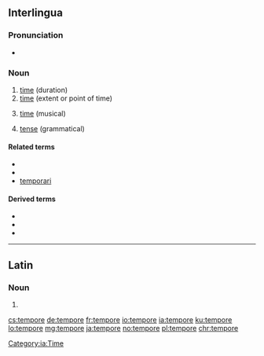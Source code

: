 ==Interlingua==

===Pronunciation===
* {{IPA|/ˈtem.po.re/|lang=ia}}

===Noun===
{{ia-noun}}

# [[time]] (duration)
# [[time]] (extent or point of time)
# {{context|music|lang=ia}} [[time]] (musical)
# {{context|grammar|lang=ia}} [[tense]] (grammatical)

====Related terms====
* {{l|ia|passatempore}}
* {{l|ia|temporal}}
* [[temporari]]

====Derived terms====
* {{l|ia|ante le tempore|gloss=ahead of time, too early}}
* {{l|ia|de tempore in tempore|gloss=from time to time}}
* {{l|ia|perder le tempore|gloss=to waste time}}

[[Category:ia:Time]]

----

==Latin==

===Noun===
{{la-noun-form|tempōre}}

# {{inflection of|tempus||abl|s|lang=la}}

[[cs:tempore]]
[[de:tempore]]
[[fr:tempore]]
[[io:tempore]]
[[ia:tempore]]
[[ku:tempore]]
[[lo:tempore]]
[[mg:tempore]]
[[ja:tempore]]
[[no:tempore]]
[[pl:tempore]]
[[chr:tempore]]